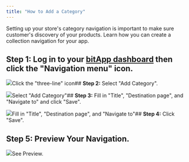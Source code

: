 ```yaml
---
title: "How to Add a Category"
---
```


Setting up your store's category navigation is important to make sure customer's discovery of your products. Learn how you can create a collection navigation for your app.

## **Step 1:** Log in to your [bitApp dashboard](https://app.bitbybit.studio/bitapp/design) then click the "Navigation menu" icon.

![](https://cdn.prod.website-files.com/659655f5b20d395a5c69efcf/66eaa0094c811db6410c3c54_AD_4nXc99GfNszzzuXHPZvpiPNogMhF_EzO9tM60sTDbco2DJ0SL489XxE-ehOT_N3oo81ED416L6CZpN-eWznLe5MNoWdhghInCc8PTmtz23rCEQ9dm4bBMLsjITiJI1PZpeUZLFTnHbTtCQcz9QEEJAJBs8sWL.png)Click the "three-line" icon## **Step 2:** Select "Add Category".

![](https://cdn.prod.website-files.com/659655f5b20d395a5c69efcf/66eaa009c90dc97f83a04235_AD_4nXdBpiNKDoHgpt6Za5IWFspbLuGmJotGx1gCNZoudYucbW11PzpMDLKvnbrFXniYijzLl-EaY5Fefe1pBHc8co3adluDF4Q-cuYiaJmuD19_v3gZwfPL5Eui6vFvV6IO39uohH9CtZza6DoDdNfyWmIV7Ws.png)Select "Add Category"## **Step 3:** Fill in "Title", "Destination page", and "Navigate to" and click "Save".

![](https://cdn.prod.website-files.com/659655f5b20d395a5c69efcf/66eaa0098e36039348305b6e_AD_4nXe3ND-anesgkYkKAPwtla5UR5EkHZ_fWr7arwLSwVRBPKVo6nLGkOyW4At47yW--xrL34i933awiOFoGaYC0VbvKUJaMFh8F4hQ7jOsXlygdQWo6e11JcuLCX5eJlAGzMp4jpFHapnmMAIbxsLVR0_nC4rh.png)Fill in "Title", "Destination page", and "Navigate to"## **Step 4:** Click "Save".

## Step 5: Preview Your Navigation.

![](https://cdn.prod.website-files.com/659655f5b20d395a5c69efcf/66ed3595bf236e4f309b78b4_AD_4nXcfxD7ug9FRbV2UNVI8TFeh6JQgAyR1E7liiE0JpebP6HpEp0HM72SgkE03ySlxW0Ph3M-6AtjHTZYWguqJbAHiUzMYtj8L0n3wGoHLZE4k0_4bQsZ23jlMib9EzQdfmViX2zSB5B4zRX1viXdvqyE8sFv4.png)See Preview.
